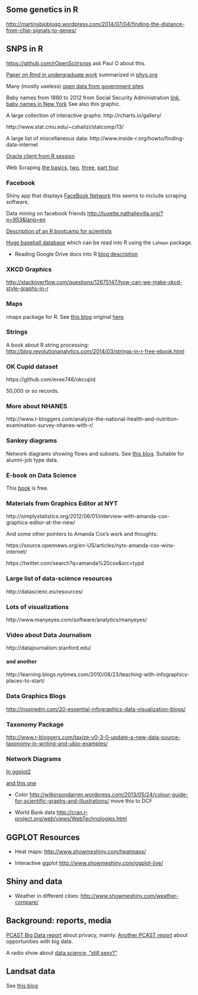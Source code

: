 
## Some genetics in R

<http://martinsbioblogg.wordpress.com/2014/07/04/finding-the-distance-from-chip-signals-to-genes/>

## SNPS in R

<https://github.com/rOpenSci/rsnps> ask Paul O about this.


[Paper on Rmd in undergraduate work](http://escholarship.org/uc/item/90b2f5xh) summarized in [phys.org](http://phys.org/news/2014-02-scientific-young.html)

Many (mostly useless) [open data from government sites](http://www.data.gov/open-gov/)

Baby names from 1880 to 2012 from Social Security Administration [link](http://www.ssa.gov/oact/babynames/names.zip), [baby names in New York](http://catalog.data.gov/dataset/baby-names-beginning-2007)  See also this graphic.  

A large collection of interactive graphs: http://rcharts.io/gallery/

http://www.stat.cmu.edu/~cshalizi/statcomp/13/

A large list of miscellaneous data: http://www.inside-r.org/howto/finding-data-internet

[Oracle client from R session](http://www.inside-r.org/node/48947)

Web Scraping [the basics](http://quantifyingmemory.blogspot.co.uk/2014/02/web-scraping-basics.html), [two](http://quantifyingmemory.blogspot.co.uk/2014/02/web-scraping-part2-digging-deeper.html), [three](http://quantifyingmemory.blogspot.com/2014/03/web-scraping-scaling-up-digital-data.html),  [part four](http://quantifyingmemory.blogspot.com/2014/03/web-scraping-working-with-apis.html)

### Facebook

Shiny app that displays [FaceBook Network](http://tuxette.nathalievilla.org/?tag=igraph&lang=en) this seems to include scraping software.

Data mining on facebook friends <http://tuxette.nathalievilla.org/?p=953&lang=en>

[Description of an R bootcamp for scientists](http://gettinggeneticsdone.blogspot.com/2014/03/software-carpentry-at-uva-redux.html)


[Huge baseball database](http://www.seanlahman.com/baseball-archive/statistics/) which can be read into R using the `Lahman` package.

* Reading Google Drive docs into R [blog description](http://www.r-bloggers.com/download-all-documents-from-google-drive-with-r/?utm_source=feedburner&utm_medium=email&utm_campaign=Feed%3A+RBloggers+%28R+bloggers%29)

### XKCD Graphics

<http://stackoverflow.com/questions/12675147/how-can-we-make-xkcd-style-graphs-in-r>

### Maps

rmaps package for R.  See [this blog](https://mail.google.com/mail/u/0/#inbox/144f0f70078a7ed4) original [here](http://mockquant.blogspot.com/2014/03/seamless-analytical-environment-by-wdi.html).

### Strings

A book about R string processing: <http://blog.revolutionanalytics.com/2014/03/strings-in-r-free-ebook.html>

### OK Cupid dataset 

https://github.com/evee746/okcupid

50,000 or so records.

### More about NHANES

http://www.r-bloggers.com/analyze-the-national-health-and-nutrition-examination-survey-nhanes-with-r/

### Sankey diagrams

Network diagrams showing flows and subsets.  See [this blog](http://lamages.blogspot.com/2014/03/sankey-diagrams-with-googlevis.html).  Suitable for alumni-job type data.

### E-book on Data Science

This [book](http://blog.revolutionanalytics.com/2014/03/free-ebook-on-big-data-and-data-science.html) is free.

### Materials from Graphics Editor at NYT

http://simplystatistics.org/2012/06/01/interview-with-amanda-cox-graphics-editor-at-the-new/

And some other pointers to Amanda Cox’s work and thoughts:

https://source.opennews.org/en-US/articles/nyts-amanda-cox-wins-internet/

https://twitter.com/search?q=amanda%20cox&src=typd

### Large list of data-science resources

http://datascienc.es/resources/

### Lots of visualizations

http://www.manyeyes.com/software/analytics/manyeyes/

### Video about Data Journalism

http://datajournalism.stanford.edu/

#### and another

http://learning.blogs.nytimes.com/2010/08/23/teaching-with-infographics-places-to-start/

### Data Graphics Blogs

<http://inspiredm.com/20-essential-infographics-data-visualization-blogs/>

### Taxonomy Package

<http://www.r-bloggers.com/taxize-v0-3-0-update-a-new-data-source-taxonomy-in-writing-and-ubio-examples/>

### Network Diagrams 

[In ggplot2](http://is-r.tumblr.com/post/38459242505/beautiful-network-diagrams-with-ggplot2)

[and this one](http://sumtxt.wordpress.com/2011/07/02/visualizing-networks-with-ggplot2-in-r/)

* Color <http://wilkinsondarren.wordpress.com/2013/05/24/colour-guide-for-scientific-graphs-and-illustrations/> move this to DCF

* World Bank data <http://cran.r-project.org/web/views/WebTechnologies.html>

## GGPLOT Resources

* Heat maps: <http://www.showmeshiny.com/heatmaps/>

* Interactive ggplot <http://www.showmeshiny.com/ggplot-live/>



## Shiny and data

* Weather in different cities: <http://www.showmeshiny.com/weather-compare/>

## Background: reports, media

[PCAST Big Data report](http://www.whitehouse.gov/sites/default/files/microsites/ostp/PCAST/pcast_big_data_and_privacy_-_may_2014.pdf) about privacy, mainly.  [Another PCAST report](http://www.whitehouse.gov/sites/default/files/docs/big_data_privacy_report_5.1.14_final_print.pdf) about opportunities with big data.

A radio show about [data science, "still sexy?"](http://www.information-management.com/pdfs/DMRadio-04-03-14_DataScience.mp3)

## Landsat data

See [this blog](http://dankelley.github.io/r/2014/07/01/landsat.html)

